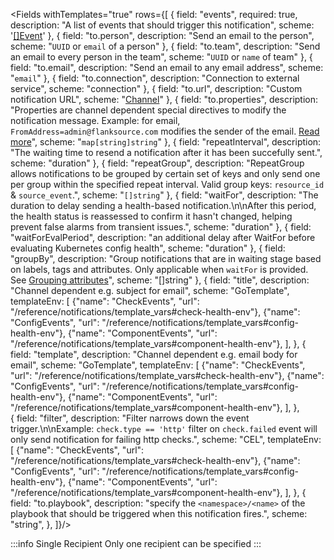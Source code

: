 <Fields withTemplates="true" rows={[
  {
    field: "events",
    required: true,
    description: "A list of events that should trigger this notification",
    scheme: '[[]Event](./events)'
  },
  {
    field: "to.person",
    description: "Send an email to the person",
    scheme: "`UUID` or `email` of a person"
  },
  {
    field: "to.team",
    description: "Send an email to every person in the team",
    scheme: "`UUID` or `name` of team"
  },
  {
    field: "to.email",
    description: "Send an email to any email address",
    scheme: "`email`"
  },
  {
    field: "to.connection",
    description: "Connection to external service",
    scheme: "connection"
  },
  {
    field: "to.url",
    description: "Custom notification URL",
    scheme: "[Channel](./channels)"
  },
  {
    field: "to.properties",
    description: "Properties are channel dependent special directives to modify the notification message. Example: for email, `FromAddress=admin@flanksource.com` modifies the sender of the email. [Read more](https://containrrr.dev/shoutrrr/v0.8/)",
    scheme: "`map[string]string`"
  },
  {
    field: "repeatInterval",
    description: "The waiting time to resend a notification after it has been succefully sent.",
    scheme: "duration"
  },
  {
    field: "repeatGroup",
    description: "RepeatGroup allows notifications to be grouped by certain set of keys and only send one per group within the specified repeat interval. Valid group keys: `resource_id` & `source_event`.",
    scheme: "`[]string`"
  },
  {
    field: "waitFor",
    description: "The duration to delay sending a health-based notification.\n\nAfter this period, the health status is reassessed to confirm it hasn't changed, helping prevent false alarms from transient issues.",
    scheme: "duration"
  },
  {
    field: "waitForEvalPeriod",
    description: "an additional delay after WaitFor before evaluating Kubernetes config health",
    scheme: "duration"
  },
  {
    field: "groupBy",
    description: "Group notifications that are in waiting stage based on labels, tags and attributes. Only applicable when `waitFor` is provided. See [Grouping attributes](../../guide/notifications/concepts/wait-for#grouping-notifications)",
    scheme: "[]string"
  },
  {
    field: "title",
    description: "Channel dependent e.g. subject for email",
    scheme: "GoTemplate",
    templateEnv: [
      {"name": "CheckEvents", "url": "/reference/notifications/template_vars#check-health-env"},
      {"name": "ConfigEvents", "url": "/reference/notifications/template_vars#config-health-env"},
      {"name": "ComponentEvents", "url": "/reference/notifications/template_vars#component-health-env"},
    ],
  },
  {
    field: "template",
    description: "Channel dependent e.g. email body for email",
    scheme: "GoTemplate",
    templateEnv: [
      {"name": "CheckEvents", "url": "/reference/notifications/template_vars#check-health-env"},
      {"name": "ConfigEvents", "url": "/reference/notifications/template_vars#config-health-env"},
      {"name": "ComponentEvents", "url": "/reference/notifications/template_vars#component-health-env"},
    ],
  },  
  {
    field: "filter",
    description: "Filter narrows down the event trigger.\n\nExample: `check.type == 'http'` filter on `check.failed` event will only send notification for failing http checks.",
    scheme: "CEL",
    templateEnv: [
      {"name": "CheckEvents", "url": "/reference/notifications/template_vars#check-health-env"},
      {"name": "ConfigEvents", "url": "/reference/notifications/template_vars#config-health-env"},
      {"name": "ComponentEvents", "url": "/reference/notifications/template_vars#component-health-env"},
    ],
  },
  {
    field: "to.playbook",
    description: "specify the `<namespace>/<name>` of the playbook that should be triggered when this notification fires.",
    scheme: "string",
  },
]}/>

:::info Single Recipient
Only one recipient can be specified
:::
